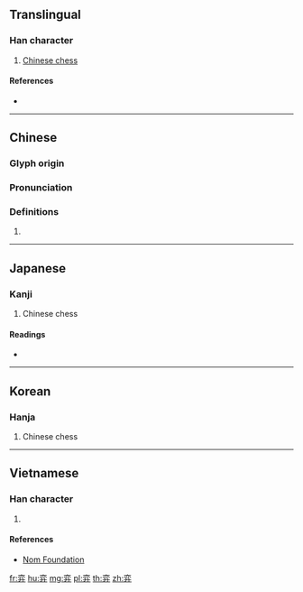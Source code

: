 {{character info/new}}
==Translingual==

===Han character===
{{Han char|rn=55|rad=廾|as=06|sn=9|four=00443|canj=YCT|ids=⿱亦廾}}

# [[Chinese chess]]

====References====
* {{Han ref|kx=0354.110|dkj=09611|dj=0669.150|hdz=10517.020|uh=5F08|ud=24328|bh=ABD9|bd=43993}}

----

==Chinese==
{{zh-forms}}

===Glyph origin===
{{Han etym}}

===Pronunciation===
{{zh-pron
|m=yì
|c=jik6
|h=pfs=yi̍t
|md=
|mn=qz:ia̍k/tw,xm,zz:e̍k
|w=
|mc=y
|oc=y
|cat=n
}}

===Definitions===
{{zh-hanzi}}

# {{rfdef|lang=zh}}

----

==Japanese==

===Kanji===
{{ja-kanji|grade=|rs=廾06}}

# Chinese chess

====Readings====
* {{ja-readings|on=[[えき]] (eki), [[やく]] (yaku)|kun=}}

----

==Korean==

===Hanja===
{{ko-hanja|hangeul=혁|eumhun=|rv=hyeok|mr=hyŏk|y=hyek}}

# Chinese chess

----

==Vietnamese==

===Han character===
{{vi-readings|rs=廾06|hanviet=dịch}}

# {{defn|lang=vi|sort=廾06}}

====References====
* [http://nomfoundation.org/common/nom_details.php?codepoint=5f08 Nom Foundation]

[[fr:弈]]
[[hu:弈]]
[[mg:弈]]
[[pl:弈]]
[[th:弈]]
[[zh:弈]]